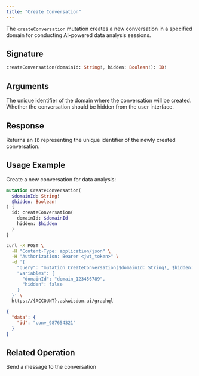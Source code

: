 ```yaml
---
title: "Create Conversation"
---
```


The `createConversation` mutation creates a new conversation in a specified domain for conducting AI-powered data analysis sessions.

## Signature

```graphql
createConversation(domainId: String!, hidden: Boolean!): ID!
```

## Arguments

<ParamField path="domainId" type="String!" required>
  The unique identifier of the domain where the conversation will be created.
</ParamField>

<ParamField path="hidden" type="Boolean!" required>
  Whether the conversation should be hidden from the user interface.
</ParamField>

## Response

Returns an `ID` representing the unique identifier of the newly created conversation.

## Usage Example

Create a new conversation for data analysis:

```graphql
mutation CreateConversation(
  $domainId: String!
  $hidden: Boolean!
) {
  id: createConversation(
    domainId: $domainId
    hidden: $hidden
  )
}
```

<RequestExample>

```bash Request
curl -X POST \
  -H "Content-Type: application/json" \
  -H "Authorization: Bearer <jwt_token>" \
  -d '{
    "query": "mutation CreateConversation($domainId: String!, $hidden: Boolean!) { id: createConversation(domainId: $domainId, hidden: $hidden) }",
    "variables": {
      "domainId": "domain_123456789",
      "hidden": false
    }
  }' \
  https://{ACCOUNT}.askwisdom.ai/graphql
```

</RequestExample>

<ResponseExample>

```json Response
{
  "data": {
    "id": "conv_987654321"
  }
}
```

</ResponseExample>

## Related Operation

<CardGroup cols={2}>
  <Card title="Send User Message" icon="message" href="/integrations/graphql-api/mutations/chat/send-user-message">
    Send a message to the conversation
  </Card>
</CardGroup>